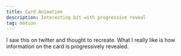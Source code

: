 ```yaml
---
title: Card Animation
description: Interesting bit with progressive reveal
tag: motion
---
```


I saw this on twitter and thought to recreate. What I really like is how information on the card is progressively revealed.


<br/>

<CraftContainer>
  <CardAnimation/>
</CraftContainer>
